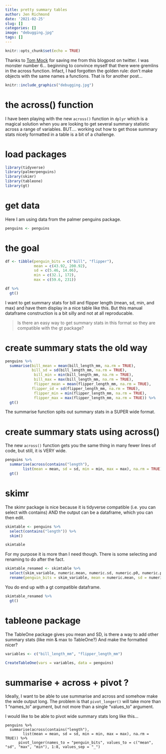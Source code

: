 ```yaml
---
title: pretty summary tables
author: Jen Richmond
date: '2021-02-25'
slug: []
categories: []
image: "debugging.jpg"
tags: []
---
```


```r
knitr::opts_chunk$set(echo = TRUE)
```

Thanks to [Tom Mock](@thomas_mock
) for saving me from this blogpost on twitter. I was monster number 6... beginning to convince myself that there were gremlins in the across function. Infact, I had forgotten the golden rule: don't make objects with the same names a functions. That is for another post...

```r
knitr::include_graphics("debugging.jpg")
```


# the across() function

I have been playing with the new `across()` function in `dplyr` which is a magical solution when you are looking to get several summary statistic across a range of variables. BUT.... working out how to get those summary stats nicely formatted in a table is a bit of a challenge. 

# load packages

```r
library(tidyverse)
library(palmerpenguins)
library(skimr)
library(tableone)
library(gt)
```

# get data

Here I am using data from the palmer penguins package. 
```r
penguins <- penguins

```

# the goal

```r

df <- tibble(penguin_bits = c("bill", "flipper"),
             mean = c(43.92, 200.92), 
             sd = c(5.46, 14.06), 
             min = c(32.1, 172), 
             max = c(59.6, 231))

df %>%
  gt()
```

I want to get summary stats for bill and flipper length (mean, sd, min, and max) and have them display in a nice table like this. But this manual dataframe construction is a bit silly and not at all reproducable. 

> Is there an easy way to get summary stats in this format so they are compatible with the gt package? 


# create summary stats the old way

```r
penguins %>%
  summarise(bill_mean = mean(bill_length_mm, na.rm = TRUE),
            bill_sd = sd(bill_length_mm, na.rm = TRUE),
             bill_min = min(bill_length_mm, na.rm = TRUE),
             bill_max = max(bill_length_mm, na.rm = TRUE), 
             flipper_mean = mean(flipper_length_mm, na.rm = TRUE),
            flipper_sd = sd(flipper_length_mm, na.rm = TRUE),
             flipper_min = min(flipper_length_mm, na.rm = TRUE),
             flipper_max = max(flipper_length_mm, na.rm = TRUE)) %>%
  gt()


```
The summarise function spits out summary stats in a SUPER wide format. 

# create summary stats using across()

The new `across()` function gets you the same thing in many fewer lines of code, but still, it is VERY wide. 

```r
penguins %>%
  summarise(across(contains("length"),
        list(mean = mean, sd = sd, min = min, max = max), na.rm = TRUE)) %>%
  gt()
```


# skimr

The skimr package is nice because it is tidyverse compatible (i.e. you can select with contains) AND the output can be a dataframe, which you can then edit.  

```r
skimtable <- penguins %>%
  select(contains("length")) %>%
  skim()

skimtable
```

For my purpose it is more than I need though. There is some selecting and renaming to do after the fact.

```r

skimtable_renamed <- skimtable %>%
  select(skim_variable, numeric.mean, numeric.sd, numeric.p0, numeric.p100) %>%
  rename(penguin_bits = skim_variable, mean = numeric.mean, sd = numeric.sd, min = numeric.p0, max = numeric.p100)

```

You do end up with a gt compatible dataframe. 

```r

skimtable_renamed %>%
  gt()
```


# tableone package

The TableOne package gives you mean and SD, is there a way to add other summary stats (like min & max to TableOne?) And make the formatted nicer?


```r

variables <- c("bill_length_mm", "flipper_length_mm")

CreateTableOne(vars = variables, data = penguins)


```

# summarise + across + pivot ?

Ideally, I want to be able to use summarise and across and somehow make the wide output long. The problem is that `pivot_longer()` will take more than 1 "names_to" argument, but not more than a single "values_to" argument. 

I would like to be able to pivot wide summary stats long like this...

```
penguins %>%
  summarise(across(contains("length"),
        list(mean = mean, sd = sd, min = min, max = max), na.rm = TRUE)) %>%
      pivot_longer(names_to = "penguin_bits", values_to = c("mean", "sd", "max", "min"), 1:8, values_sep = "_")
      
```
  
